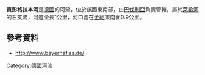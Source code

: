 {{Coord|47.87451|N|10.92569|E|display=title}}

'''貢彭格拉本河'''是[[德國|德國]]的河流，位於該國東南部，由[[巴伐利亞|巴伐利亞]]負責管轄，屬於[[萊希河|萊希河]]的右支流，河道全長1公里，河口處在[[金紹|金紹]]東南面0.9公里。

==參考資料==
* http://www.bayernatlas.de/ {{Wayback|url=http://www.bayernatlas.de/ |date=20191103104935 }}

{{Germany-geo-stub}}
[[Category:德國河流|Category:德國河流]]